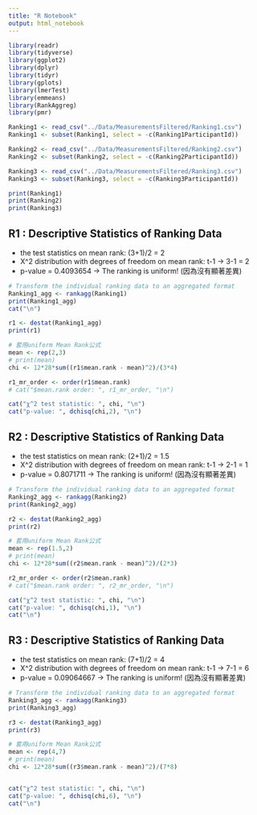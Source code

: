 ```yaml
---
title: "R Notebook"
output: html_notebook
---
```


```r
library(readr)
library(tidyverse)
library(ggplot2)
library(dplyr)
library(tidyr)
library(gplots)
library(lmerTest)
library(emmeans)
library(RankAggreg)
library(pmr)
```


```r
Ranking1 <- read_csv("../Data/MeasurementsFiltered/Ranking1.csv")
Ranking1 <- subset(Ranking1, select = -c(Ranking1ParticipantId))

Ranking2 <- read_csv("../Data/MeasurementsFiltered/Ranking2.csv")
Ranking2 <- subset(Ranking2, select = -c(Ranking2ParticipantId))

Ranking3 <- read_csv("../Data/MeasurementsFiltered/Ranking3.csv")
Ranking3 <- subset(Ranking3, select = -c(Ranking3ParticipantId))

print(Ranking1)
print(Ranking2)
print(Ranking3)
```
## R1 : Descriptive Statistics of Ranking Data
- the test statistics on mean rank: (3+1)/2 = 2
- X^2 distribution with degrees of freedom on mean rank: t-1 -> 3-1 = 2
- p-value = 0.4093654 -> The ranking is uniform! (因為沒有顯著差異)

```r
# Transform the individual ranking data to an aggregated format
Ranking1_agg <- rankagg(Ranking1)
print(Ranking1_agg)
cat("\n")

r1 <- destat(Ranking1_agg)
print(r1)

# 套用uniform Mean Rank公式
mean <- rep(2,3)
# print(mean)
chi <- 12*28*sum((r1$mean.rank - mean)^2)/(3*4)

r1_mr_order <- order(r1$mean.rank)
# cat("$mean.rank order: ", r1_mr_order, "\n")

cat("χ^2 test statistic: ", chi, "\n")
cat("p-value: ", dchisq(chi,2), "\n")
```


## R2 : Descriptive Statistics of Ranking Data
- the test statistics on mean rank: (2+1)/2 = 1.5
- X^2 distribution with degrees of freedom on mean rank: t-1 -> 2-1 = 1
- p-value = 0.8071711 -> The ranking is uniform! (因為沒有顯著差異)

```r
# Transform the individual ranking data to an aggregated format
Ranking2_agg <- rankagg(Ranking2)
print(Ranking2_agg)

r2 <- destat(Ranking2_agg)
print(r2)

# 套用uniform Mean Rank公式
mean <- rep(1.5,2)
# print(mean)
chi <- 12*28*sum((r2$mean.rank - mean)^2)/(2*3)

r2_mr_order <- order(r2$mean.rank)
# cat("$mean.rank order: ", r2_mr_order, "\n")

cat("χ^2 test statistic: ", chi, "\n")
cat("p-value: ", dchisq(chi,1), "\n")
cat("\n")
```


## R3 : Descriptive Statistics of Ranking Data
- the test statistics on mean rank: (7+1)/2 = 4
- X^2 distribution with degrees of freedom on mean rank: t-1 -> 7-1 = 6
- p-value = 0.09064667 -> The ranking is uniform! (因為沒有顯著差異)

```r
# Transform the individual ranking data to an aggregated format
Ranking3_agg <- rankagg(Ranking3)
print(Ranking3_agg)

r3 <- destat(Ranking3_agg)
print(r3)

# 套用uniform Mean Rank公式
mean <- rep(4,7)
# print(mean)
chi <- 12*28*sum((r3$mean.rank - mean)^2)/(7*8)


cat("χ^2 test statistic: ", chi, "\n")
cat("p-value: ", dchisq(chi,6), "\n")
cat("\n")
```

